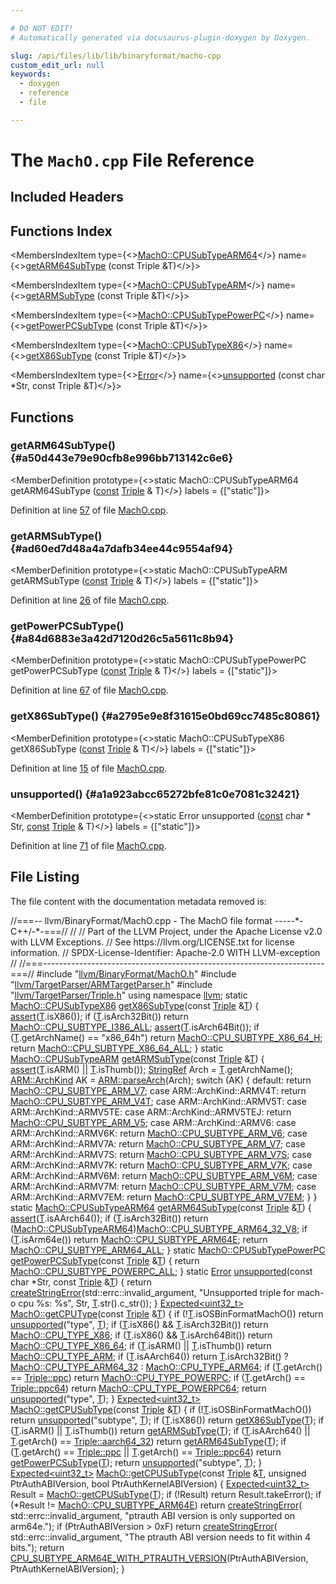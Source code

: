 ```yaml
---

# DO NOT EDIT!
# Automatically generated via docusaurus-plugin-doxygen by Doxygen.

slug: /api/files/lib/lib/binaryformat/macho-cpp
custom_edit_url: null
keywords:
  - doxygen
  - reference
  - file

---
```





# The `MachO.cpp` File Reference

<DoxygenPage pluginConfig={pluginConfig}>



## Included Headers

<IncludesList>
<IncludesListItem
  filePath="llvm/BinaryFormat/MachO.h"
  permalink="/docs/api/files/include/include/llvm/include/llvm/binaryformat/macho-h"
  isLocal="true" />
<IncludesListItem
  filePath="llvm/TargetParser/ARMTargetParser.h"
  permalink="/docs/api/files/include/include/llvm/include/llvm/targetparser/armtargetparser-h"
  isLocal="true" />
<IncludesListItem
  filePath="llvm/TargetParser/Triple.h"
  permalink="/docs/api/files/include/include/llvm/include/llvm/targetparser/triple-h"
  isLocal="true" />
</IncludesList>

## Functions Index

<MembersIndex>

<MembersIndexItem
  type={<><a href="/docs/api/namespaces/llvm/macho/#ac1c361fc17a664c6c8eb2deb666a495a">MachO::CPUSubTypeARM64</a></>}
  name={<><a href="#a50d443e79e90cfb8e996bb713142c6e6">getARM64SubType</a> (const Triple &amp;T)</>}>
</MembersIndexItem>

<MembersIndexItem
  type={<><a href="/docs/api/namespaces/llvm/macho/#ac0a77607de60a6a00b7a3ff4fc7de35d">MachO::CPUSubTypeARM</a></>}
  name={<><a href="#ad60ed7d48a4a7dafb34ee44c9554af94">getARMSubType</a> (const Triple &amp;T)</>}>
</MembersIndexItem>

<MembersIndexItem
  type={<><a href="/docs/api/namespaces/llvm/macho/#a912c7d3d71ff10e3710dae142cf2e129">MachO::CPUSubTypePowerPC</a></>}
  name={<><a href="#a84d6883e3a42d7120d26c5a5611c8b94">getPowerPCSubType</a> (const Triple &amp;T)</>}>
</MembersIndexItem>

<MembersIndexItem
  type={<><a href="/docs/api/namespaces/llvm/macho/#ae86e82720723217878cee426edacb5ce">MachO::CPUSubTypeX86</a></>}
  name={<><a href="#a2795e9e8f31615e0bd69cc7485c80861">getX86SubType</a> (const Triple &amp;T)</>}>
</MembersIndexItem>

<MembersIndexItem
  type={<><a href="/docs/api/classes/llvm/error">Error</a></>}
  name={<><a href="#a1a923abcc65272bfe81c0e7081c32421">unsupported</a> (const char &#42;Str, const Triple &amp;T)</>}>
</MembersIndexItem>

</MembersIndex>


<SectionDefinition>

## Functions

### getARM64SubType() {#a50d443e79e90cfb8e996bb713142c6e6}

<MemberDefinition
  prototype={<>static MachO::CPUSubTypeARM64 getARM64SubType (<a href="/docs/api/files/lib/lib/target/lib/target/aarch64/aarch64promoteconstant-cpp/#a90f8350fecae261c25be85d38b451bff">const</a> <a href="/docs/api/classes/llvm/triple">Triple</a> &amp; T)</>}
  labels = {["static"]}>

Definition at line <a href="#l00057">57</a> of file <a href="/docs/api/files/lib/lib/binaryformat/macho-cpp">MachO.cpp</a>.
</MemberDefinition>

### getARMSubType() {#ad60ed7d48a4a7dafb34ee44c9554af94}

<MemberDefinition
  prototype={<>static MachO::CPUSubTypeARM getARMSubType (<a href="/docs/api/files/lib/lib/target/lib/target/aarch64/aarch64promoteconstant-cpp/#a90f8350fecae261c25be85d38b451bff">const</a> <a href="/docs/api/classes/llvm/triple">Triple</a> &amp; T)</>}
  labels = {["static"]}>

Definition at line <a href="#l00026">26</a> of file <a href="/docs/api/files/lib/lib/binaryformat/macho-cpp">MachO.cpp</a>.
</MemberDefinition>

### getPowerPCSubType() {#a84d6883e3a42d7120d26c5a5611c8b94}

<MemberDefinition
  prototype={<>static MachO::CPUSubTypePowerPC getPowerPCSubType (<a href="/docs/api/files/lib/lib/target/lib/target/aarch64/aarch64promoteconstant-cpp/#a90f8350fecae261c25be85d38b451bff">const</a> <a href="/docs/api/classes/llvm/triple">Triple</a> &amp; T)</>}
  labels = {["static"]}>

Definition at line <a href="#l00067">67</a> of file <a href="/docs/api/files/lib/lib/binaryformat/macho-cpp">MachO.cpp</a>.
</MemberDefinition>

### getX86SubType() {#a2795e9e8f31615e0bd69cc7485c80861}

<MemberDefinition
  prototype={<>static MachO::CPUSubTypeX86 getX86SubType (<a href="/docs/api/files/lib/lib/target/lib/target/aarch64/aarch64promoteconstant-cpp/#a90f8350fecae261c25be85d38b451bff">const</a> <a href="/docs/api/classes/llvm/triple">Triple</a> &amp; T)</>}
  labels = {["static"]}>

Definition at line <a href="#l00015">15</a> of file <a href="/docs/api/files/lib/lib/binaryformat/macho-cpp">MachO.cpp</a>.
</MemberDefinition>

### unsupported() {#a1a923abcc65272bfe81c0e7081c32421}

<MemberDefinition
  prototype={<>static Error unsupported (<a href="/docs/api/files/lib/lib/target/lib/target/aarch64/aarch64promoteconstant-cpp/#a90f8350fecae261c25be85d38b451bff">const</a> char &#42; Str, <a href="/docs/api/files/lib/lib/target/lib/target/aarch64/aarch64promoteconstant-cpp/#a90f8350fecae261c25be85d38b451bff">const</a> <a href="/docs/api/classes/llvm/triple">Triple</a> &amp; T)</>}
  labels = {["static"]}>

Definition at line <a href="#l00071">71</a> of file <a href="/docs/api/files/lib/lib/binaryformat/macho-cpp">MachO.cpp</a>.
</MemberDefinition>

</SectionDefinition>

## File Listing

The file content with the documentation metadata removed is:

<ProgramListing>

<Link id="l00001" /><CodeLine lineNumber="1"><span class="doxyHighlightComment">//===-- llvm/BinaryFormat/MachO.cpp - The MachO file format -----&#42;- C++/-&#42;-===//</span></CodeLine>
<Link id="l00002" /><CodeLine lineNumber="2"><span class="doxyHighlightComment">//</span></CodeLine>
<Link id="l00003" /><CodeLine lineNumber="3"><span class="doxyHighlightComment">// Part of the LLVM Project, under the Apache License v2.0 with LLVM Exceptions.</span></CodeLine>
<Link id="l00004" /><CodeLine lineNumber="4"><span class="doxyHighlightComment">// See https://llvm.org/LICENSE.txt for license information.</span></CodeLine>
<Link id="l00005" /><CodeLine lineNumber="5"><span class="doxyHighlightComment">// SPDX-License-Identifier: Apache-2.0 WITH LLVM-exception</span></CodeLine>
<Link id="l00006" /><CodeLine lineNumber="6"><span class="doxyHighlightComment">//</span></CodeLine>
<Link id="l00007" /><CodeLine lineNumber="7"><span class="doxyHighlightComment">//===----------------------------------------------------------------------===//</span></CodeLine>
<Link id="l00008" /><CodeLine lineNumber="8"></CodeLine>
<Link id="l00009" /><CodeLine lineNumber="9"><span class="doxyHighlightPreprocessor">#include &quot;<a href="/docs/api/files/include/include/llvm/include/llvm/binaryformat/macho-h">llvm/BinaryFormat/MachO.h</a>&quot;</span></CodeLine>
<Link id="l00010" /><CodeLine lineNumber="10"><span class="doxyHighlightPreprocessor">#include &quot;<a href="/docs/api/files/include/include/llvm/include/llvm/targetparser/armtargetparser-h">llvm/TargetParser/ARMTargetParser.h</a>&quot;</span></CodeLine>
<Link id="l00011" /><CodeLine lineNumber="11"><span class="doxyHighlightPreprocessor">#include &quot;<a href="/docs/api/files/include/include/llvm/include/llvm/targetparser/triple-h">llvm/TargetParser/Triple.h</a>&quot;</span></CodeLine>
<Link id="l00012" /><CodeLine lineNumber="12"></CodeLine>
<Link id="l00013" /><CodeLine lineNumber="13"><span class="doxyHighlightKeyword">using namespace </span><span class="doxyHighlight"><a href="/docs/api/namespaces/llvm">llvm</a>;</span></CodeLine>
<Link id="l00014" /><CodeLine lineNumber="14"></CodeLine>
<Link id="l00015" /><CodeLine lineNumber="15" lineLink="#a2795e9e8f31615e0bd69cc7485c80861"><span class="doxyHighlightKeyword">static</span><span class="doxyHighlight"> <a href="/docs/api/namespaces/llvm/macho/#ae86e82720723217878cee426edacb5ce">MachO::CPUSubTypeX86</a> <a href="#a2795e9e8f31615e0bd69cc7485c80861">getX86SubType</a>(</span><span class="doxyHighlightKeyword">const</span><span class="doxyHighlight"> <a href="/docs/api/classes/llvm/triple">Triple</a> &amp;<a href="/docs/api/files/lib/lib/target/lib/target/mips/mips16isellowering-cpp/#a0acb682b8260ab1c60b918599864e2e5">T</a>) &#123;</span></CodeLine>
<Link id="l00016" /><CodeLine lineNumber="16"><span class="doxyHighlight">  <a href="/docs/api/files/lib/lib/target/lib/target/amdgpu/silowercontrolflow-cpp/#a4868c5d81c5ccc98c47aeab6244346a0">assert</a>(<a href="/docs/api/files/lib/lib/target/lib/target/mips/mips16isellowering-cpp/#a0acb682b8260ab1c60b918599864e2e5">T</a>.isX86());</span></CodeLine>
<Link id="l00017" /><CodeLine lineNumber="17"><span class="doxyHighlight">  </span><span class="doxyHighlightKeywordFlow">if</span><span class="doxyHighlight"> (<a href="/docs/api/files/lib/lib/target/lib/target/mips/mips16isellowering-cpp/#a0acb682b8260ab1c60b918599864e2e5">T</a>.isArch32Bit())</span></CodeLine>
<Link id="l00018" /><CodeLine lineNumber="18"><span class="doxyHighlight">    </span><span class="doxyHighlightKeywordFlow">return</span><span class="doxyHighlight"> <a href="/docs/api/namespaces/llvm/macho/#ae86e82720723217878cee426edacb5cea4560b8aea1445b3cdd6382b7f9d637ae">MachO::CPU&#95;SUBTYPE&#95;I386&#95;ALL</a>;</span></CodeLine>
<Link id="l00019" /><CodeLine lineNumber="19"></CodeLine>
<Link id="l00020" /><CodeLine lineNumber="20"><span class="doxyHighlight">  <a href="/docs/api/files/lib/lib/target/lib/target/amdgpu/silowercontrolflow-cpp/#a4868c5d81c5ccc98c47aeab6244346a0">assert</a>(<a href="/docs/api/files/lib/lib/target/lib/target/mips/mips16isellowering-cpp/#a0acb682b8260ab1c60b918599864e2e5">T</a>.isArch64Bit());</span></CodeLine>
<Link id="l00021" /><CodeLine lineNumber="21"><span class="doxyHighlight">  </span><span class="doxyHighlightKeywordFlow">if</span><span class="doxyHighlight"> (<a href="/docs/api/files/lib/lib/target/lib/target/mips/mips16isellowering-cpp/#a0acb682b8260ab1c60b918599864e2e5">T</a>.getArchName() == </span><span class="doxyHighlightStringLiteral">&quot;x86&#95;64h&quot;</span><span class="doxyHighlight">)</span></CodeLine>
<Link id="l00022" /><CodeLine lineNumber="22"><span class="doxyHighlight">    </span><span class="doxyHighlightKeywordFlow">return</span><span class="doxyHighlight"> <a href="/docs/api/namespaces/llvm/macho/#ae86e82720723217878cee426edacb5cea77d4de2bbc7e17e45a135907d3772e93">MachO::CPU&#95;SUBTYPE&#95;X86&#95;64&#95;H</a>;</span></CodeLine>
<Link id="l00023" /><CodeLine lineNumber="23"><span class="doxyHighlight">  </span><span class="doxyHighlightKeywordFlow">return</span><span class="doxyHighlight"> <a href="/docs/api/namespaces/llvm/macho/#ae86e82720723217878cee426edacb5ceaa924bb600517a47108514a58b30e9df1">MachO::CPU&#95;SUBTYPE&#95;X86&#95;64&#95;ALL</a>;</span></CodeLine>
<Link id="l00024" /><CodeLine lineNumber="24"><span class="doxyHighlight">&#125;</span></CodeLine>
<Link id="l00025" /><CodeLine lineNumber="25"></CodeLine>
<Link id="l00026" /><CodeLine lineNumber="26" lineLink="#ad60ed7d48a4a7dafb34ee44c9554af94"><span class="doxyHighlightKeyword">static</span><span class="doxyHighlight"> <a href="/docs/api/namespaces/llvm/macho/#ac0a77607de60a6a00b7a3ff4fc7de35d">MachO::CPUSubTypeARM</a> <a href="#ad60ed7d48a4a7dafb34ee44c9554af94">getARMSubType</a>(</span><span class="doxyHighlightKeyword">const</span><span class="doxyHighlight"> <a href="/docs/api/classes/llvm/triple">Triple</a> &amp;<a href="/docs/api/files/lib/lib/target/lib/target/mips/mips16isellowering-cpp/#a0acb682b8260ab1c60b918599864e2e5">T</a>) &#123;</span></CodeLine>
<Link id="l00027" /><CodeLine lineNumber="27"><span class="doxyHighlight">  <a href="/docs/api/files/lib/lib/target/lib/target/amdgpu/silowercontrolflow-cpp/#a4868c5d81c5ccc98c47aeab6244346a0">assert</a>(<a href="/docs/api/files/lib/lib/target/lib/target/mips/mips16isellowering-cpp/#a0acb682b8260ab1c60b918599864e2e5">T</a>.isARM() || <a href="/docs/api/files/lib/lib/target/lib/target/mips/mips16isellowering-cpp/#a0acb682b8260ab1c60b918599864e2e5">T</a>.isThumb());</span></CodeLine>
<Link id="l00028" /><CodeLine lineNumber="28"><span class="doxyHighlight">  <a href="/docs/api/classes/llvm/stringref">StringRef</a> Arch = <a href="/docs/api/files/lib/lib/target/lib/target/mips/mips16isellowering-cpp/#a0acb682b8260ab1c60b918599864e2e5">T</a>.getArchName();</span></CodeLine>
<Link id="l00029" /><CodeLine lineNumber="29"><span class="doxyHighlight">  <a href="/docs/api/namespaces/llvm/arm/#a251fc5156cdf171e44a7a4463609fe8a">ARM::ArchKind</a> AK = <a href="/docs/api/namespaces/llvm/arm/#a75e18d4bc8fef7e89c1222c6b6cf8638">ARM::parseArch</a>(Arch);</span></CodeLine>
<Link id="l00030" /><CodeLine lineNumber="30"><span class="doxyHighlight">  </span><span class="doxyHighlightKeywordFlow">switch</span><span class="doxyHighlight"> (AK) &#123;</span></CodeLine>
<Link id="l00031" /><CodeLine lineNumber="31"><span class="doxyHighlight">  </span><span class="doxyHighlightKeywordFlow">default</span><span class="doxyHighlight">:</span></CodeLine>
<Link id="l00032" /><CodeLine lineNumber="32"><span class="doxyHighlight">    </span><span class="doxyHighlightKeywordFlow">return</span><span class="doxyHighlight"> <a href="/docs/api/namespaces/llvm/macho/#ac0a77607de60a6a00b7a3ff4fc7de35da0c055c23e0811aa0db0d6d53060a5b89">MachO::CPU&#95;SUBTYPE&#95;ARM&#95;V7</a>;</span></CodeLine>
<Link id="l00033" /><CodeLine lineNumber="33"><span class="doxyHighlight">  </span><span class="doxyHighlightKeywordFlow">case</span><span class="doxyHighlight"> ARM::ArchKind::ARMV4T:</span></CodeLine>
<Link id="l00034" /><CodeLine lineNumber="34"><span class="doxyHighlight">    </span><span class="doxyHighlightKeywordFlow">return</span><span class="doxyHighlight"> <a href="/docs/api/namespaces/llvm/macho/#ac0a77607de60a6a00b7a3ff4fc7de35daff65a2a2e4c45b92bef46ef737af0250">MachO::CPU&#95;SUBTYPE&#95;ARM&#95;V4T</a>;</span></CodeLine>
<Link id="l00035" /><CodeLine lineNumber="35"><span class="doxyHighlight">  </span><span class="doxyHighlightKeywordFlow">case</span><span class="doxyHighlight"> ARM::ArchKind::ARMV5T:</span></CodeLine>
<Link id="l00036" /><CodeLine lineNumber="36"><span class="doxyHighlight">  </span><span class="doxyHighlightKeywordFlow">case</span><span class="doxyHighlight"> ARM::ArchKind::ARMV5TE:</span></CodeLine>
<Link id="l00037" /><CodeLine lineNumber="37"><span class="doxyHighlight">  </span><span class="doxyHighlightKeywordFlow">case</span><span class="doxyHighlight"> ARM::ArchKind::ARMV5TEJ:</span></CodeLine>
<Link id="l00038" /><CodeLine lineNumber="38"><span class="doxyHighlight">    </span><span class="doxyHighlightKeywordFlow">return</span><span class="doxyHighlight"> <a href="/docs/api/namespaces/llvm/macho/#ac0a77607de60a6a00b7a3ff4fc7de35da9bdef15280a091b727b5777a5d79f406">MachO::CPU&#95;SUBTYPE&#95;ARM&#95;V5</a>;</span></CodeLine>
<Link id="l00039" /><CodeLine lineNumber="39"><span class="doxyHighlight">  </span><span class="doxyHighlightKeywordFlow">case</span><span class="doxyHighlight"> ARM::ArchKind::ARMV6:</span></CodeLine>
<Link id="l00040" /><CodeLine lineNumber="40"><span class="doxyHighlight">  </span><span class="doxyHighlightKeywordFlow">case</span><span class="doxyHighlight"> ARM::ArchKind::ARMV6K:</span></CodeLine>
<Link id="l00041" /><CodeLine lineNumber="41"><span class="doxyHighlight">    </span><span class="doxyHighlightKeywordFlow">return</span><span class="doxyHighlight"> <a href="/docs/api/namespaces/llvm/macho/#ac0a77607de60a6a00b7a3ff4fc7de35da561b67be1fb77d9eff6a5a3beaecd95d">MachO::CPU&#95;SUBTYPE&#95;ARM&#95;V6</a>;</span></CodeLine>
<Link id="l00042" /><CodeLine lineNumber="42"><span class="doxyHighlight">  </span><span class="doxyHighlightKeywordFlow">case</span><span class="doxyHighlight"> ARM::ArchKind::ARMV7A:</span></CodeLine>
<Link id="l00043" /><CodeLine lineNumber="43"><span class="doxyHighlight">    </span><span class="doxyHighlightKeywordFlow">return</span><span class="doxyHighlight"> <a href="/docs/api/namespaces/llvm/macho/#ac0a77607de60a6a00b7a3ff4fc7de35da0c055c23e0811aa0db0d6d53060a5b89">MachO::CPU&#95;SUBTYPE&#95;ARM&#95;V7</a>;</span></CodeLine>
<Link id="l00044" /><CodeLine lineNumber="44"><span class="doxyHighlight">  </span><span class="doxyHighlightKeywordFlow">case</span><span class="doxyHighlight"> ARM::ArchKind::ARMV7S:</span></CodeLine>
<Link id="l00045" /><CodeLine lineNumber="45"><span class="doxyHighlight">    </span><span class="doxyHighlightKeywordFlow">return</span><span class="doxyHighlight"> <a href="/docs/api/namespaces/llvm/macho/#ac0a77607de60a6a00b7a3ff4fc7de35daf84be5758df808a4722cde3519645725">MachO::CPU&#95;SUBTYPE&#95;ARM&#95;V7S</a>;</span></CodeLine>
<Link id="l00046" /><CodeLine lineNumber="46"><span class="doxyHighlight">  </span><span class="doxyHighlightKeywordFlow">case</span><span class="doxyHighlight"> ARM::ArchKind::ARMV7K:</span></CodeLine>
<Link id="l00047" /><CodeLine lineNumber="47"><span class="doxyHighlight">    </span><span class="doxyHighlightKeywordFlow">return</span><span class="doxyHighlight"> <a href="/docs/api/namespaces/llvm/macho/#ac0a77607de60a6a00b7a3ff4fc7de35da924279e3d69d7d0cbdebe029eecc11ed">MachO::CPU&#95;SUBTYPE&#95;ARM&#95;V7K</a>;</span></CodeLine>
<Link id="l00048" /><CodeLine lineNumber="48"><span class="doxyHighlight">  </span><span class="doxyHighlightKeywordFlow">case</span><span class="doxyHighlight"> ARM::ArchKind::ARMV6M:</span></CodeLine>
<Link id="l00049" /><CodeLine lineNumber="49"><span class="doxyHighlight">    </span><span class="doxyHighlightKeywordFlow">return</span><span class="doxyHighlight"> <a href="/docs/api/namespaces/llvm/macho/#ac0a77607de60a6a00b7a3ff4fc7de35da99a7d8c3d13be67ffdbe24f8a0f7cf0c">MachO::CPU&#95;SUBTYPE&#95;ARM&#95;V6M</a>;</span></CodeLine>
<Link id="l00050" /><CodeLine lineNumber="50"><span class="doxyHighlight">  </span><span class="doxyHighlightKeywordFlow">case</span><span class="doxyHighlight"> ARM::ArchKind::ARMV7M:</span></CodeLine>
<Link id="l00051" /><CodeLine lineNumber="51"><span class="doxyHighlight">    </span><span class="doxyHighlightKeywordFlow">return</span><span class="doxyHighlight"> <a href="/docs/api/namespaces/llvm/macho/#ac0a77607de60a6a00b7a3ff4fc7de35da52697bfd7c14e98a528e53a1fbdea33c">MachO::CPU&#95;SUBTYPE&#95;ARM&#95;V7M</a>;</span></CodeLine>
<Link id="l00052" /><CodeLine lineNumber="52"><span class="doxyHighlight">  </span><span class="doxyHighlightKeywordFlow">case</span><span class="doxyHighlight"> ARM::ArchKind::ARMV7EM:</span></CodeLine>
<Link id="l00053" /><CodeLine lineNumber="53"><span class="doxyHighlight">    </span><span class="doxyHighlightKeywordFlow">return</span><span class="doxyHighlight"> <a href="/docs/api/namespaces/llvm/macho/#ac0a77607de60a6a00b7a3ff4fc7de35dac2e49349f0163fe1f71a1ded22e3f49a">MachO::CPU&#95;SUBTYPE&#95;ARM&#95;V7EM</a>;</span></CodeLine>
<Link id="l00054" /><CodeLine lineNumber="54"><span class="doxyHighlight">  &#125;</span></CodeLine>
<Link id="l00055" /><CodeLine lineNumber="55"><span class="doxyHighlight">&#125;</span></CodeLine>
<Link id="l00056" /><CodeLine lineNumber="56"></CodeLine>
<Link id="l00057" /><CodeLine lineNumber="57" lineLink="#a50d443e79e90cfb8e996bb713142c6e6"><span class="doxyHighlightKeyword">static</span><span class="doxyHighlight"> <a href="/docs/api/namespaces/llvm/macho/#ac1c361fc17a664c6c8eb2deb666a495a">MachO::CPUSubTypeARM64</a> <a href="#a50d443e79e90cfb8e996bb713142c6e6">getARM64SubType</a>(</span><span class="doxyHighlightKeyword">const</span><span class="doxyHighlight"> <a href="/docs/api/classes/llvm/triple">Triple</a> &amp;<a href="/docs/api/files/lib/lib/target/lib/target/mips/mips16isellowering-cpp/#a0acb682b8260ab1c60b918599864e2e5">T</a>) &#123;</span></CodeLine>
<Link id="l00058" /><CodeLine lineNumber="58"><span class="doxyHighlight">  <a href="/docs/api/files/lib/lib/target/lib/target/amdgpu/silowercontrolflow-cpp/#a4868c5d81c5ccc98c47aeab6244346a0">assert</a>(<a href="/docs/api/files/lib/lib/target/lib/target/mips/mips16isellowering-cpp/#a0acb682b8260ab1c60b918599864e2e5">T</a>.isAArch64());</span></CodeLine>
<Link id="l00059" /><CodeLine lineNumber="59"><span class="doxyHighlight">  </span><span class="doxyHighlightKeywordFlow">if</span><span class="doxyHighlight"> (<a href="/docs/api/files/lib/lib/target/lib/target/mips/mips16isellowering-cpp/#a0acb682b8260ab1c60b918599864e2e5">T</a>.isArch32Bit())</span></CodeLine>
<Link id="l00060" /><CodeLine lineNumber="60"><span class="doxyHighlight">    </span><span class="doxyHighlightKeywordFlow">return</span><span class="doxyHighlight"> (<a href="/docs/api/namespaces/llvm/macho/#ac1c361fc17a664c6c8eb2deb666a495a">MachO::CPUSubTypeARM64</a>)<a href="/docs/api/namespaces/llvm/macho/#ac55ffefe5905580a4f7bad9c73250482a4e2da395b7669ab4b4b61c91d59430a0">MachO::CPU&#95;SUBTYPE&#95;ARM64&#95;32&#95;V8</a>;</span></CodeLine>
<Link id="l00061" /><CodeLine lineNumber="61"><span class="doxyHighlight">  </span><span class="doxyHighlightKeywordFlow">if</span><span class="doxyHighlight"> (<a href="/docs/api/files/lib/lib/target/lib/target/mips/mips16isellowering-cpp/#a0acb682b8260ab1c60b918599864e2e5">T</a>.isArm64e())</span></CodeLine>
<Link id="l00062" /><CodeLine lineNumber="62"><span class="doxyHighlight">    </span><span class="doxyHighlightKeywordFlow">return</span><span class="doxyHighlight"> <a href="/docs/api/namespaces/llvm/macho/#ac1c361fc17a664c6c8eb2deb666a495aa371e02a5be76919ad4f0176d3c81a223">MachO::CPU&#95;SUBTYPE&#95;ARM64E</a>;</span></CodeLine>
<Link id="l00063" /><CodeLine lineNumber="63"></CodeLine>
<Link id="l00064" /><CodeLine lineNumber="64"><span class="doxyHighlight">  </span><span class="doxyHighlightKeywordFlow">return</span><span class="doxyHighlight"> <a href="/docs/api/namespaces/llvm/macho/#ac1c361fc17a664c6c8eb2deb666a495aa8520fa7ada41507bd9affc1763435e2e">MachO::CPU&#95;SUBTYPE&#95;ARM64&#95;ALL</a>;</span></CodeLine>
<Link id="l00065" /><CodeLine lineNumber="65"><span class="doxyHighlight">&#125;</span></CodeLine>
<Link id="l00066" /><CodeLine lineNumber="66"></CodeLine>
<Link id="l00067" /><CodeLine lineNumber="67" lineLink="#a84d6883e3a42d7120d26c5a5611c8b94"><span class="doxyHighlightKeyword">static</span><span class="doxyHighlight"> <a href="/docs/api/namespaces/llvm/macho/#a912c7d3d71ff10e3710dae142cf2e129">MachO::CPUSubTypePowerPC</a> <a href="#a84d6883e3a42d7120d26c5a5611c8b94">getPowerPCSubType</a>(</span><span class="doxyHighlightKeyword">const</span><span class="doxyHighlight"> <a href="/docs/api/classes/llvm/triple">Triple</a> &amp;<a href="/docs/api/files/lib/lib/target/lib/target/mips/mips16isellowering-cpp/#a0acb682b8260ab1c60b918599864e2e5">T</a>) &#123;</span></CodeLine>
<Link id="l00068" /><CodeLine lineNumber="68"><span class="doxyHighlight">  </span><span class="doxyHighlightKeywordFlow">return</span><span class="doxyHighlight"> <a href="/docs/api/namespaces/llvm/macho/#a912c7d3d71ff10e3710dae142cf2e129abe6e563133c3b815b0bdd18f34f1b699">MachO::CPU&#95;SUBTYPE&#95;POWERPC&#95;ALL</a>;</span></CodeLine>
<Link id="l00069" /><CodeLine lineNumber="69"><span class="doxyHighlight">&#125;</span></CodeLine>
<Link id="l00070" /><CodeLine lineNumber="70"></CodeLine>
<Link id="l00071" /><CodeLine lineNumber="71" lineLink="#a1a923abcc65272bfe81c0e7081c32421"><span class="doxyHighlightKeyword">static</span><span class="doxyHighlight"> <a href="/docs/api/classes/llvm/error">Error</a> <a href="#a1a923abcc65272bfe81c0e7081c32421">unsupported</a>(</span><span class="doxyHighlightKeyword">const</span><span class="doxyHighlight"> </span><span class="doxyHighlightKeywordType">char</span><span class="doxyHighlight"> &#42;Str, </span><span class="doxyHighlightKeyword">const</span><span class="doxyHighlight"> <a href="/docs/api/classes/llvm/triple">Triple</a> &amp;<a href="/docs/api/files/lib/lib/target/lib/target/mips/mips16isellowering-cpp/#a0acb682b8260ab1c60b918599864e2e5">T</a>) &#123;</span></CodeLine>
<Link id="l00072" /><CodeLine lineNumber="72"><span class="doxyHighlight">  </span><span class="doxyHighlightKeywordFlow">return</span><span class="doxyHighlight"> <a href="/docs/api/namespaces/llvm/#a4d2fd926089a58d482fb67a362e11bad">createStringError</a>(std::errc::invalid&#95;argument,</span></CodeLine>
<Link id="l00073" /><CodeLine lineNumber="73"><span class="doxyHighlight">                           </span><span class="doxyHighlightStringLiteral">&quot;Unsupported triple for mach-o cpu %s: %s&quot;</span><span class="doxyHighlight">, Str,</span></CodeLine>
<Link id="l00074" /><CodeLine lineNumber="74"><span class="doxyHighlight">                           <a href="/docs/api/files/lib/lib/target/lib/target/mips/mips16isellowering-cpp/#a0acb682b8260ab1c60b918599864e2e5">T</a>.str().c&#95;str());</span></CodeLine>
<Link id="l00075" /><CodeLine lineNumber="75"><span class="doxyHighlight">&#125;</span></CodeLine>
<Link id="l00076" /><CodeLine lineNumber="76"></CodeLine>
<Link id="l00077" /><CodeLine lineNumber="77" lineLink="/docs/api/namespaces/llvm/macho/#ada5bfd87ed7d3e85e1447626b2692055"><span class="doxyHighlight"><a href="/docs/api/classes/llvm/expected">Expected&lt;uint32&#95;t&gt;</a> <a href="/docs/api/namespaces/llvm/macho/#ada5bfd87ed7d3e85e1447626b2692055">MachO::getCPUType</a>(</span><span class="doxyHighlightKeyword">const</span><span class="doxyHighlight"> <a href="/docs/api/classes/llvm/triple">Triple</a> &amp;<a href="/docs/api/files/lib/lib/target/lib/target/mips/mips16isellowering-cpp/#a0acb682b8260ab1c60b918599864e2e5">T</a>) &#123;</span></CodeLine>
<Link id="l00078" /><CodeLine lineNumber="78"><span class="doxyHighlight">  </span><span class="doxyHighlightKeywordFlow">if</span><span class="doxyHighlight"> (!<a href="/docs/api/files/lib/lib/target/lib/target/mips/mips16isellowering-cpp/#a0acb682b8260ab1c60b918599864e2e5">T</a>.isOSBinFormatMachO())</span></CodeLine>
<Link id="l00079" /><CodeLine lineNumber="79"><span class="doxyHighlight">    </span><span class="doxyHighlightKeywordFlow">return</span><span class="doxyHighlight"> <a href="#a1a923abcc65272bfe81c0e7081c32421">unsupported</a>(</span><span class="doxyHighlightStringLiteral">&quot;type&quot;</span><span class="doxyHighlight">, <a href="/docs/api/files/lib/lib/target/lib/target/mips/mips16isellowering-cpp/#a0acb682b8260ab1c60b918599864e2e5">T</a>);</span></CodeLine>
<Link id="l00080" /><CodeLine lineNumber="80"><span class="doxyHighlight">  </span><span class="doxyHighlightKeywordFlow">if</span><span class="doxyHighlight"> (<a href="/docs/api/files/lib/lib/target/lib/target/mips/mips16isellowering-cpp/#a0acb682b8260ab1c60b918599864e2e5">T</a>.isX86() &amp;&amp; <a href="/docs/api/files/lib/lib/target/lib/target/mips/mips16isellowering-cpp/#a0acb682b8260ab1c60b918599864e2e5">T</a>.isArch32Bit())</span></CodeLine>
<Link id="l00081" /><CodeLine lineNumber="81"><span class="doxyHighlight">    </span><span class="doxyHighlightKeywordFlow">return</span><span class="doxyHighlight"> <a href="/docs/api/namespaces/llvm/macho/#af2acbc063e449084ba33f738a700ce47a91f3d8d62a7a167939356b66687f912f">MachO::CPU&#95;TYPE&#95;X86</a>;</span></CodeLine>
<Link id="l00082" /><CodeLine lineNumber="82"><span class="doxyHighlight">  </span><span class="doxyHighlightKeywordFlow">if</span><span class="doxyHighlight"> (<a href="/docs/api/files/lib/lib/target/lib/target/mips/mips16isellowering-cpp/#a0acb682b8260ab1c60b918599864e2e5">T</a>.isX86() &amp;&amp; <a href="/docs/api/files/lib/lib/target/lib/target/mips/mips16isellowering-cpp/#a0acb682b8260ab1c60b918599864e2e5">T</a>.isArch64Bit())</span></CodeLine>
<Link id="l00083" /><CodeLine lineNumber="83"><span class="doxyHighlight">    </span><span class="doxyHighlightKeywordFlow">return</span><span class="doxyHighlight"> <a href="/docs/api/namespaces/llvm/macho/#af2acbc063e449084ba33f738a700ce47a633855cb5719de40d81669897cc571c8">MachO::CPU&#95;TYPE&#95;X86&#95;64</a>;</span></CodeLine>
<Link id="l00084" /><CodeLine lineNumber="84"><span class="doxyHighlight">  </span><span class="doxyHighlightKeywordFlow">if</span><span class="doxyHighlight"> (<a href="/docs/api/files/lib/lib/target/lib/target/mips/mips16isellowering-cpp/#a0acb682b8260ab1c60b918599864e2e5">T</a>.isARM() || <a href="/docs/api/files/lib/lib/target/lib/target/mips/mips16isellowering-cpp/#a0acb682b8260ab1c60b918599864e2e5">T</a>.isThumb())</span></CodeLine>
<Link id="l00085" /><CodeLine lineNumber="85"><span class="doxyHighlight">    </span><span class="doxyHighlightKeywordFlow">return</span><span class="doxyHighlight"> <a href="/docs/api/namespaces/llvm/macho/#af2acbc063e449084ba33f738a700ce47ae4da455e762f086662789406e1f085e0">MachO::CPU&#95;TYPE&#95;ARM</a>;</span></CodeLine>
<Link id="l00086" /><CodeLine lineNumber="86"><span class="doxyHighlight">  </span><span class="doxyHighlightKeywordFlow">if</span><span class="doxyHighlight"> (<a href="/docs/api/files/lib/lib/target/lib/target/mips/mips16isellowering-cpp/#a0acb682b8260ab1c60b918599864e2e5">T</a>.isAArch64())</span></CodeLine>
<Link id="l00087" /><CodeLine lineNumber="87"><span class="doxyHighlight">    </span><span class="doxyHighlightKeywordFlow">return</span><span class="doxyHighlight"> <a href="/docs/api/files/lib/lib/target/lib/target/mips/mips16isellowering-cpp/#a0acb682b8260ab1c60b918599864e2e5">T</a>.isArch32Bit() ? <a href="/docs/api/namespaces/llvm/macho/#af2acbc063e449084ba33f738a700ce47a03cac236584f93f35c9ff89f2d65b716">MachO::CPU&#95;TYPE&#95;ARM64&#95;32</a> : <a href="/docs/api/namespaces/llvm/macho/#af2acbc063e449084ba33f738a700ce47a33fddb0190d728c25e266a22d64bd7ad">MachO::CPU&#95;TYPE&#95;ARM64</a>;</span></CodeLine>
<Link id="l00088" /><CodeLine lineNumber="88"><span class="doxyHighlight">  </span><span class="doxyHighlightKeywordFlow">if</span><span class="doxyHighlight"> (<a href="/docs/api/files/lib/lib/target/lib/target/mips/mips16isellowering-cpp/#a0acb682b8260ab1c60b918599864e2e5">T</a>.getArch() == <a href="/docs/api/classes/llvm/triple/#a547abd13f7a3c063aa72c8192a868154ab22bd0f2fbea54c80774becf8d6aa704">Triple::ppc</a>)</span></CodeLine>
<Link id="l00089" /><CodeLine lineNumber="89"><span class="doxyHighlight">    </span><span class="doxyHighlightKeywordFlow">return</span><span class="doxyHighlight"> <a href="/docs/api/namespaces/llvm/macho/#af2acbc063e449084ba33f738a700ce47a630a338da04bb807aac2b41f8fe4e6e7">MachO::CPU&#95;TYPE&#95;POWERPC</a>;</span></CodeLine>
<Link id="l00090" /><CodeLine lineNumber="90"><span class="doxyHighlight">  </span><span class="doxyHighlightKeywordFlow">if</span><span class="doxyHighlight"> (<a href="/docs/api/files/lib/lib/target/lib/target/mips/mips16isellowering-cpp/#a0acb682b8260ab1c60b918599864e2e5">T</a>.getArch() == <a href="/docs/api/classes/llvm/triple/#a547abd13f7a3c063aa72c8192a868154aab15cb6de66f724829436a3466411993">Triple::ppc64</a>)</span></CodeLine>
<Link id="l00091" /><CodeLine lineNumber="91"><span class="doxyHighlight">    </span><span class="doxyHighlightKeywordFlow">return</span><span class="doxyHighlight"> <a href="/docs/api/namespaces/llvm/macho/#af2acbc063e449084ba33f738a700ce47a6f5e12941e8587f9157b470d297fa451">MachO::CPU&#95;TYPE&#95;POWERPC64</a>;</span></CodeLine>
<Link id="l00092" /><CodeLine lineNumber="92"><span class="doxyHighlight">  </span><span class="doxyHighlightKeywordFlow">return</span><span class="doxyHighlight"> <a href="#a1a923abcc65272bfe81c0e7081c32421">unsupported</a>(</span><span class="doxyHighlightStringLiteral">&quot;type&quot;</span><span class="doxyHighlight">, <a href="/docs/api/files/lib/lib/target/lib/target/mips/mips16isellowering-cpp/#a0acb682b8260ab1c60b918599864e2e5">T</a>);</span></CodeLine>
<Link id="l00093" /><CodeLine lineNumber="93"><span class="doxyHighlight">&#125;</span></CodeLine>
<Link id="l00094" /><CodeLine lineNumber="94"></CodeLine>
<Link id="l00095" /><CodeLine lineNumber="95" lineLink="/docs/api/namespaces/llvm/macho/#a3f499fbedb1116d9243b169e32f12367"><span class="doxyHighlight"><a href="/docs/api/classes/llvm/expected">Expected&lt;uint32&#95;t&gt;</a> <a href="/docs/api/namespaces/llvm/macho/#a3f499fbedb1116d9243b169e32f12367">MachO::getCPUSubType</a>(</span><span class="doxyHighlightKeyword">const</span><span class="doxyHighlight"> <a href="/docs/api/classes/llvm/triple">Triple</a> &amp;<a href="/docs/api/files/lib/lib/target/lib/target/mips/mips16isellowering-cpp/#a0acb682b8260ab1c60b918599864e2e5">T</a>) &#123;</span></CodeLine>
<Link id="l00096" /><CodeLine lineNumber="96"><span class="doxyHighlight">  </span><span class="doxyHighlightKeywordFlow">if</span><span class="doxyHighlight"> (!<a href="/docs/api/files/lib/lib/target/lib/target/mips/mips16isellowering-cpp/#a0acb682b8260ab1c60b918599864e2e5">T</a>.isOSBinFormatMachO())</span></CodeLine>
<Link id="l00097" /><CodeLine lineNumber="97"><span class="doxyHighlight">    </span><span class="doxyHighlightKeywordFlow">return</span><span class="doxyHighlight"> <a href="#a1a923abcc65272bfe81c0e7081c32421">unsupported</a>(</span><span class="doxyHighlightStringLiteral">&quot;subtype&quot;</span><span class="doxyHighlight">, <a href="/docs/api/files/lib/lib/target/lib/target/mips/mips16isellowering-cpp/#a0acb682b8260ab1c60b918599864e2e5">T</a>);</span></CodeLine>
<Link id="l00098" /><CodeLine lineNumber="98"><span class="doxyHighlight">  </span><span class="doxyHighlightKeywordFlow">if</span><span class="doxyHighlight"> (<a href="/docs/api/files/lib/lib/target/lib/target/mips/mips16isellowering-cpp/#a0acb682b8260ab1c60b918599864e2e5">T</a>.isX86())</span></CodeLine>
<Link id="l00099" /><CodeLine lineNumber="99"><span class="doxyHighlight">    </span><span class="doxyHighlightKeywordFlow">return</span><span class="doxyHighlight"> <a href="#a2795e9e8f31615e0bd69cc7485c80861">getX86SubType</a>(<a href="/docs/api/files/lib/lib/target/lib/target/mips/mips16isellowering-cpp/#a0acb682b8260ab1c60b918599864e2e5">T</a>);</span></CodeLine>
<Link id="l00100" /><CodeLine lineNumber="100"><span class="doxyHighlight">  </span><span class="doxyHighlightKeywordFlow">if</span><span class="doxyHighlight"> (<a href="/docs/api/files/lib/lib/target/lib/target/mips/mips16isellowering-cpp/#a0acb682b8260ab1c60b918599864e2e5">T</a>.isARM() || <a href="/docs/api/files/lib/lib/target/lib/target/mips/mips16isellowering-cpp/#a0acb682b8260ab1c60b918599864e2e5">T</a>.isThumb())</span></CodeLine>
<Link id="l00101" /><CodeLine lineNumber="101"><span class="doxyHighlight">    </span><span class="doxyHighlightKeywordFlow">return</span><span class="doxyHighlight"> <a href="#ad60ed7d48a4a7dafb34ee44c9554af94">getARMSubType</a>(<a href="/docs/api/files/lib/lib/target/lib/target/mips/mips16isellowering-cpp/#a0acb682b8260ab1c60b918599864e2e5">T</a>);</span></CodeLine>
<Link id="l00102" /><CodeLine lineNumber="102"><span class="doxyHighlight">  </span><span class="doxyHighlightKeywordFlow">if</span><span class="doxyHighlight"> (<a href="/docs/api/files/lib/lib/target/lib/target/mips/mips16isellowering-cpp/#a0acb682b8260ab1c60b918599864e2e5">T</a>.isAArch64() || <a href="/docs/api/files/lib/lib/target/lib/target/mips/mips16isellowering-cpp/#a0acb682b8260ab1c60b918599864e2e5">T</a>.getArch() == <a href="/docs/api/classes/llvm/triple/#a547abd13f7a3c063aa72c8192a868154af26b2aa05e5a49b91b981143e0e49a34">Triple::aarch64&#95;32</a>)</span></CodeLine>
<Link id="l00103" /><CodeLine lineNumber="103"><span class="doxyHighlight">    </span><span class="doxyHighlightKeywordFlow">return</span><span class="doxyHighlight"> <a href="#a50d443e79e90cfb8e996bb713142c6e6">getARM64SubType</a>(<a href="/docs/api/files/lib/lib/target/lib/target/mips/mips16isellowering-cpp/#a0acb682b8260ab1c60b918599864e2e5">T</a>);</span></CodeLine>
<Link id="l00104" /><CodeLine lineNumber="104"><span class="doxyHighlight">  </span><span class="doxyHighlightKeywordFlow">if</span><span class="doxyHighlight"> (<a href="/docs/api/files/lib/lib/target/lib/target/mips/mips16isellowering-cpp/#a0acb682b8260ab1c60b918599864e2e5">T</a>.getArch() == <a href="/docs/api/classes/llvm/triple/#a547abd13f7a3c063aa72c8192a868154ab22bd0f2fbea54c80774becf8d6aa704">Triple::ppc</a> || <a href="/docs/api/files/lib/lib/target/lib/target/mips/mips16isellowering-cpp/#a0acb682b8260ab1c60b918599864e2e5">T</a>.getArch() == <a href="/docs/api/classes/llvm/triple/#a547abd13f7a3c063aa72c8192a868154aab15cb6de66f724829436a3466411993">Triple::ppc64</a>)</span></CodeLine>
<Link id="l00105" /><CodeLine lineNumber="105"><span class="doxyHighlight">    </span><span class="doxyHighlightKeywordFlow">return</span><span class="doxyHighlight"> <a href="#a84d6883e3a42d7120d26c5a5611c8b94">getPowerPCSubType</a>(<a href="/docs/api/files/lib/lib/target/lib/target/mips/mips16isellowering-cpp/#a0acb682b8260ab1c60b918599864e2e5">T</a>);</span></CodeLine>
<Link id="l00106" /><CodeLine lineNumber="106"><span class="doxyHighlight">  </span><span class="doxyHighlightKeywordFlow">return</span><span class="doxyHighlight"> <a href="#a1a923abcc65272bfe81c0e7081c32421">unsupported</a>(</span><span class="doxyHighlightStringLiteral">&quot;subtype&quot;</span><span class="doxyHighlight">, <a href="/docs/api/files/lib/lib/target/lib/target/mips/mips16isellowering-cpp/#a0acb682b8260ab1c60b918599864e2e5">T</a>);</span></CodeLine>
<Link id="l00107" /><CodeLine lineNumber="107"><span class="doxyHighlight">&#125;</span></CodeLine>
<Link id="l00108" /><CodeLine lineNumber="108"></CodeLine>
<Link id="l00109" /><CodeLine lineNumber="109" lineLink="/docs/api/namespaces/llvm/macho/#af14080767cfb9bbb4ed6eb93939b1142"><span class="doxyHighlight"><a href="/docs/api/classes/llvm/expected">Expected&lt;uint32&#95;t&gt;</a> <a href="/docs/api/namespaces/llvm/macho/#a3f499fbedb1116d9243b169e32f12367">MachO::getCPUSubType</a>(</span><span class="doxyHighlightKeyword">const</span><span class="doxyHighlight"> <a href="/docs/api/classes/llvm/triple">Triple</a> &amp;<a href="/docs/api/files/lib/lib/target/lib/target/mips/mips16isellowering-cpp/#a0acb682b8260ab1c60b918599864e2e5">T</a>,</span></CodeLine>
<Link id="l00110" /><CodeLine lineNumber="110"><span class="doxyHighlight">                                        </span><span class="doxyHighlightKeywordType">unsigned</span><span class="doxyHighlight"> PtrAuthABIVersion,</span></CodeLine>
<Link id="l00111" /><CodeLine lineNumber="111"><span class="doxyHighlight">                                        </span><span class="doxyHighlightKeywordType">bool</span><span class="doxyHighlight"> PtrAuthKernelABIVersion) &#123;</span></CodeLine>
<Link id="l00112" /><CodeLine lineNumber="112"><span class="doxyHighlight">  <a href="/docs/api/classes/llvm/expected">Expected&lt;uint32&#95;t&gt;</a> Result = <a href="/docs/api/namespaces/llvm/macho/#a3f499fbedb1116d9243b169e32f12367">MachO::getCPUSubType</a>(<a href="/docs/api/files/lib/lib/target/lib/target/mips/mips16isellowering-cpp/#a0acb682b8260ab1c60b918599864e2e5">T</a>);</span></CodeLine>
<Link id="l00113" /><CodeLine lineNumber="113"><span class="doxyHighlight">  </span><span class="doxyHighlightKeywordFlow">if</span><span class="doxyHighlight"> (!Result)</span></CodeLine>
<Link id="l00114" /><CodeLine lineNumber="114"><span class="doxyHighlight">    </span><span class="doxyHighlightKeywordFlow">return</span><span class="doxyHighlight"> Result.takeError();</span></CodeLine>
<Link id="l00115" /><CodeLine lineNumber="115"><span class="doxyHighlight">  </span><span class="doxyHighlightKeywordFlow">if</span><span class="doxyHighlight"> (&#42;Result != <a href="/docs/api/namespaces/llvm/macho/#ac1c361fc17a664c6c8eb2deb666a495aa371e02a5be76919ad4f0176d3c81a223">MachO::CPU&#95;SUBTYPE&#95;ARM64E</a>)</span></CodeLine>
<Link id="l00116" /><CodeLine lineNumber="116"><span class="doxyHighlight">    </span><span class="doxyHighlightKeywordFlow">return</span><span class="doxyHighlight"> <a href="/docs/api/namespaces/llvm/#a4d2fd926089a58d482fb67a362e11bad">createStringError</a>(</span></CodeLine>
<Link id="l00117" /><CodeLine lineNumber="117"><span class="doxyHighlight">        std::errc::invalid&#95;argument,</span></CodeLine>
<Link id="l00118" /><CodeLine lineNumber="118"><span class="doxyHighlight">        </span><span class="doxyHighlightStringLiteral">&quot;ptrauth ABI version is only supported on arm64e.&quot;</span><span class="doxyHighlight">);</span></CodeLine>
<Link id="l00119" /><CodeLine lineNumber="119"><span class="doxyHighlight">  </span><span class="doxyHighlightKeywordFlow">if</span><span class="doxyHighlight"> (PtrAuthABIVersion &gt; 0xF)</span></CodeLine>
<Link id="l00120" /><CodeLine lineNumber="120"><span class="doxyHighlight">    </span><span class="doxyHighlightKeywordFlow">return</span><span class="doxyHighlight"> <a href="/docs/api/namespaces/llvm/#a4d2fd926089a58d482fb67a362e11bad">createStringError</a>(</span></CodeLine>
<Link id="l00121" /><CodeLine lineNumber="121"><span class="doxyHighlight">        std::errc::invalid&#95;argument,</span></CodeLine>
<Link id="l00122" /><CodeLine lineNumber="122"><span class="doxyHighlight">        </span><span class="doxyHighlightStringLiteral">&quot;The ptrauth ABI version needs to fit within 4 bits.&quot;</span><span class="doxyHighlight">);</span></CodeLine>
<Link id="l00123" /><CodeLine lineNumber="123"><span class="doxyHighlight">  </span><span class="doxyHighlightKeywordFlow">return</span><span class="doxyHighlight"> <a href="/docs/api/namespaces/llvm/macho/#ad3a903396556679cce3aefb8e338c57e">CPU&#95;SUBTYPE&#95;ARM64E&#95;WITH&#95;PTRAUTH&#95;VERSION</a>(PtrAuthABIVersion,</span></CodeLine>
<Link id="l00124" /><CodeLine lineNumber="124"><span class="doxyHighlight">                                                 PtrAuthKernelABIVersion);</span></CodeLine>
<Link id="l00125" /><CodeLine lineNumber="125"><span class="doxyHighlight">&#125;</span></CodeLine>

</ProgramListing>


</DoxygenPage>
